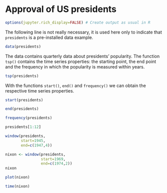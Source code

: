 # Approval of US presidents

```r
options(jupyter.rich_display=FALSE) # Create output as usual in R
```

The following line is not really necessary, it is used here only to indicate
that `presidents` is a pre-installed data example.

```r
data(presidents)
```

The data contains quarterly data about presidents' popularity. 
The function `tsp()` contains the time series properties: the starting point,
the end point and the frequency in which the popularity is measured within years.

```r
tsp(presidents)
```

With  the functions `start()`, `end()` and `frequency()` we can obtain the
respective time series properties.

```r
start(presidents)
```

```r
end(presidents)
```

```r
frequency(presidents)
```

```r
presidents[1:12]
```

```r
window(presidents,
       start=1945,
       end=c(1947,4))
```

```r
nixon <- window(presidents,
                start=1969,
                end=c(1974,2))
nixon
```

```r
plot(nixon)
```

```r
time(nixon)
```
